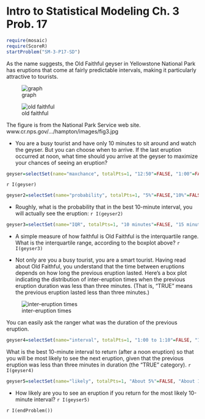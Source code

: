Intro to Statistical Modeling Ch. 3 Prob. 17
========================================================
```r
require(mosaic)
require(ScoreR)
startProblem("SM-3-P17-SD")
```

As the name suggests, the Old Faithful geyser in Yellowstone National
Park has eruptions that come at fairly predictable intervals, making
it particularly attractive to tourists.

![graph](graph-AC129-1.png)

![old faithful](old-faithful.jpg)


<aside>
The figure is from the National Park Service web site.
www.cr.nps.gov/.../hampton/images/fig3.jpg
</aside>

* You are a busy tourist and have only 10 minutes to sit around and
watch the geyser.  But you can choose when to arrive.  If the last
eruption occurred at noon, what time should you arrive at the geyser
to maximize your chances of seeing an eruption?
```r
geyser=selectSet(name="maxchance", totalPts=1, "12:50"=FALSE, "1:00"=FALSE, "1:05"=FALSE, "1:15"=TRUE, "1:25"=FALSE)
```
  `r I(geyser)`

```r
geyser2=selectSet(name="probability", totalPts=1, "5%"=FALSE,"10%"=FALSE,"20%"=FALSE, "30%"=TRUE, "50%"=FALSE, "75%"=FALSE)
```
* Roughly, what is the probability that in the best 10-minute interval, you will actually see the eruption: `r I(geyser2)`

```r
geyser3=selectSet(name="IQR", totalPts=1, "10 minutes"=FALSE, "15 minutes"=FALSE, "25 minutes"=TRUE, "35 minutes"=FALSE, "50 minutes"=FALSE, "75 minutes"=FALSE)
```
* A simple measure of how faithful is Old Faithful is the interquartile range.  What is the interquartile range, according to the
boxplot above? `r I(geyser3)`

* Not only are you a busy tourist, you are a smart tourist.  Having read about Old Faithful, you understand that the time between eruptions depends on how long the previous eruption lasted.   Here's a box plot indicating the distribution of inter-eruption times when the
previous eruption duration was less than three minutes.  (That is, "TRUE" means the previous eruption lasted less than three minutes.)

![inter-eruption times](graph-AC129-2.png)


You can easily ask the ranger what was the duration of the previous
eruption. 

```r
geyser4=selectSet(name="interval", totalPts=1, "1:00 to 1:10"=FALSE, "1:05 to 1:15"=FALSE, "1:10 to 1:20"=FALSE, "1:15 to 1:25"=TRUE, "1:20 to 1:30"=FALSE, "1:25 to 1:35"=FALSE)
```
What is the best 10-minute interval to return (after a noon eruption)
so that you will be most likely to see the next eruption, given that
the previous eruption was less than three minutes in duration (the
"TRUE" category). `r I(geyser4)`

```r
geyser5=selectSet(name="likely", totalPts=1, "About 5%"=FALSE, "About 10%"=FALSE, "About 20%"=FALSE, "About 30%"=FALSE, "About 50%"=TRUE, "About 75%")
```
* How likely are you to see an eruption if you return for the most
likely 10-minute interval? `r I(geyser5)`


`r I(endProblem())`

